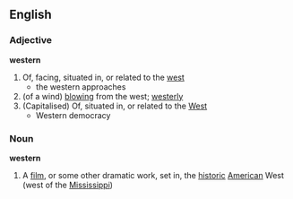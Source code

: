==English==
===Adjective===
'''western'''
# Of, facing, situated in, or related to the [[west]]
#* the western approaches
# (of a wind) [[blow]]ing from the west; [[westerly]]
# (Capitalised) Of, situated in, or related to the [[West]]
#* Western democracy
===Noun===
'''western'''
# A [[film]], or some other dramatic work, set in, the [[historic]] [[American]] West (west of the [[Mississippi]])